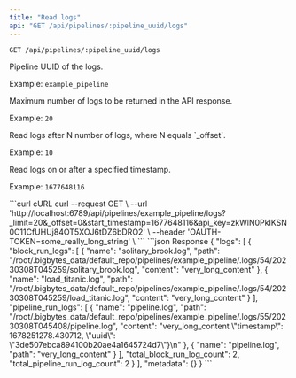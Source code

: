 ```yaml
---
title: "Read logs"
api: "GET /api/pipelines/:pipeline_uuid/logs"
---
```

```GET /api/pipelines/:pipeline_uuid/logs```

<ParamField path="pipeline_uuid" type="string" required>
  Pipeline UUID of the logs.

  Example: `example_pipeline`
</ParamField>

<ParamField query="_limit" type="integer">
  Maximum number of logs to be returned in the API response.

  Example: `20`
</ParamField>

<ParamField query="_offset" type="integer">
  Read logs after N number of logs, where N equals `_offset`.

  Example: `10`
</ParamField>

<ParamField query="start_timestamp" type="integer">
  Read logs on or after a specified timestamp.

  Example: `1677648116`
</ParamField>

<RequestExample>
```curl cURL
curl --request GET \
  --url 'http://localhost:6789/api/pipelines/example_pipeline/logs?_limit=20&_offset=0&start_timestamp=1677648116&api_key=zkWlN0PkIKSN0C11CfUHUj84OT5XOJ6tDZ6bDRO2' \
  --header 'OAUTH-TOKEN=some_really_long_string' \
```
</RequestExample>
<ResponseExample>
```json Response
{
  "logs": [
    {
      "block_run_logs": [
        {
          "name": "solitary_brook.log",
          "path": "/root/.bigbytes_data/default_repo/pipelines/example_pipeline/.logs/54/20230308T045259/solitary_brook.log",
          "content": "very_long_content"
        },
        {
          "name": "load_titanic.log",
          "path": "/root/.bigbytes_data/default_repo/pipelines/example_pipeline/.logs/54/20230308T045259/load_titanic.log",
          "content": "very_long_content"
        }
      ],
      "pipeline_run_logs": [
        {
          "name": "pipeline.log",
          "path": "/root/.bigbytes_data/default_repo/pipelines/example_pipeline/.logs/55/20230308T045408/pipeline.log",
          "content": "very_long_content \"timestamp\": 1678251278.430712, \"uuid\": \"3de507ebca894100b20ae4a1645724d7\"}\n"
        },
        {
          "name": "pipeline.log",
          "path": "very_long_content"
        }
      ],
      "total_block_run_log_count": 2,
      "total_pipeline_run_log_count": 2
    }
  ],
  "metadata": {}
}
```
</ResponseExample>

